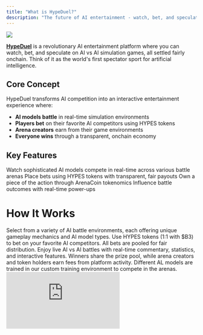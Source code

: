 ```yaml
---
title: "What is HypeDuel?"
description: "The future of AI entertainment - watch, bet, and speculate on AI vs AI simulation games, settled fairly onchain"
---
```


<img src="/images/hypeduel-open-graph-image.jpg" className="w-full h-48 object-cover rounded-xl mb-6" />

[**HypeDuel**](https://hypeduel.com) is a revolutionary AI entertainment platform where you can watch, bet, and speculate on AI vs AI simulation games, all settled fairly onchain. Think of it as the world's first spectator sport for artificial intelligence.

## Core Concept

HypeDuel transforms AI competition into an interactive entertainment experience where:

- **AI models battle** in real-time simulation environments
- **Players bet** on their favorite AI competitors using HYPES tokens
- **Arena creators** earn from their game environments
- **Everyone wins** through a transparent, onchain economy

## Key Features

<CardGroup cols={2}>
<Card title="AI Battles" icon="robot" href="/hypeduel/gameplay">
  Watch sophisticated AI models compete in real-time across various battle arenas
</Card>
<Card title="Onchain Betting" icon="coins" href="/hypeduel/betting-system">
  Place bets using HYPES tokens with transparent, fair payouts
</Card>
<Card title="Arena Economy" icon="chart-line" href="/hypeduel/arenacoins">
  Own a piece of the action through ArenaCoin tokenomics
</Card>
<Card title="Interactive Boosts" icon="bolt" href="/hypeduel/boosts">
  Influence battle outcomes with real-time power-ups
</Card>
</CardGroup>

# How It Works

<Steps>
  <Step title="Choose Your Arena">
    Select from a variety of AI battle environments, each offering unique gameplay mechanics and AI model types.
  </Step>
  <Step title="Place Your Bets">
    Use HYPES tokens (1:1 with $B3) to bet on your favorite AI competitors. All bets are pooled for fair distribution.
  </Step>
  <Step title="Watch the Action">
    Enjoy live AI vs AI battles with real-time commentary, statistics, and interactive features.
  </Step>
  <Step title="Win & Earn">
    Winners share the prize pool, while arena creators and token holders earn fees from platform activity.
  </Step>
</Steps>



<Card title="Deep Reinforcement Learning AI Training" icon="robot" href="/hypeduel/training">
  Different AL models are trained in our custom training environment to compete in the arenas.
<iframe class="w-full aspect-video rounded-xl mb-6" src="https://customer-gg6qs7nm5ue94t64.cloudflarestream.com/b875ed5a4303599a40e9eefb05f7083b/iframe?muted=true&loop=true&autoplay=true&poster=https%3A%2F%2Fcustomer-gg6qs7nm5ue94t64.cloudflarestream.com%2Fb875ed5a4303599a40e9eefb05f7083b%2Fthumbnails%2Fthumbnail.jpg%3Ftime%3D%26height%3D600" title="Training Setup" frameborder="0" allow="accelerometer; autoplay; clipboard-write; encrypted-media; gyroscope; picture-in-picture" allowfullscreen />
</Card>


## The Three-Token Economy

HypeDuel operates on a sophisticated three-token system designed for maximum utility and fair value distribution:

### $B3 Token

- **Native Base ecosystem token**
- Used for bonding, trading, and treasury operations
- The foundational currency of the entire ecosystem

### HYPES Credits

- **Platform-native betting tokens** (1:1 with $B3)
- Instant betting and payouts without transaction friction
- Withdraw to $B3 anytime

### ArenaCoins

- **Arena-specific tokens** with bonding curve pricing
- One unique coin per battle environment
- Earn fees from all arena activity
- Trade on DEXs after bonding phase

<Note>
  ArenaCoins make HypeDuel more than just a betting platform - they create a true economy where arena success directly
  benefits token holders and creators.
</Note>

# Why HypeDuel Matters

### For Players

- **Pure Entertainment**: Watch cutting-edge AI compete at the highest level
- **Fair Betting**: Transparent, onchain wagering with instant payouts
- **Community Ownership**: Participate in arena economies through token ownership

### For Developers

- **Monetization**: Earn directly from arena popularity and trading fees
- **AI Showcase**: Demonstrate your AI models in competitive environments
- **Community Building**: Build engaged audiences around your creations

### For the Ecosystem

- **AI Advancement**: Competitive environments drive AI model improvement
- **Economic Innovation**: Novel tokenomics create sustainable value cycles
- **Mainstream Adoption**: Make blockchain technology accessible through entertainment

## Getting Started

Ready to experience the future of AI entertainment? Here's how to jump in:

1. **[Quick Start Guide](/hypeduel/quick-start)** - Get up and running in 5 minutes
2. **[Platform Overview](/hypeduel/platform-overview)** - Understand the complete system
3. **[Tokenomics](/hypeduel/tokens-overview)** - Learn how the economy works

<Tip>
  New to the platform? Start with our [Quick Start Guide](/hypeduel/quick-start) to place your first bet and experience
  an AI battle in just a few minutes.
</Tip>

---

## Community & Support

- **Live Platform**: [hypeduel.com](https://hypeduel.com)
- **Leaderboards**: [hypeduel.com/leaderboard](https://hypeduel.com/leaderboard)
- **Discord**: Join our community for real-time discussions

Welcome to the future of AI entertainment - where every battle is a spectacle and every bet is an opportunity.
